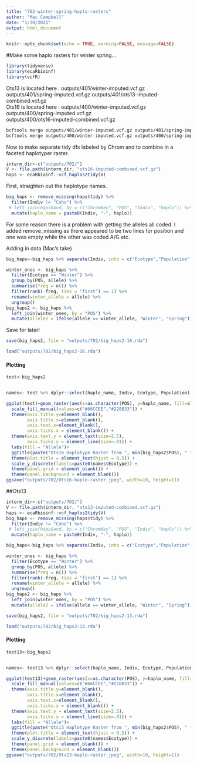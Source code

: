 ```yaml
---
title: "702-winter-spring-haplo-rasters"
author: "Mac Campbell"
date: "1/30/2021"
output: html_document
---
```


```r
knitr::opts_chunk$set(echo = TRUE, warning=FALSE, message=FALSE)
```

#Make some haplo rasters for winter spring...

```r
library(tidyverse)
library(ecaRbioinf)
library(vcfR)
```

Ots13 is located here : outputs/401/winter-imputed.vcf.gz outputs/401/spring-imputed.vcf.gz   outputs/401/ots13-imputed-combined.vcf.gz     
Ots16 is located here : outputs/400/winter-imputed.vcf.gz outputs/400/spring-imputed.vcf.gz   
outputs/400/ots16-imputed-combined.vcf.gz

```sh
bcftools merge outputs/401/winter-imputed.vcf.gz outputs/401/spring-imputed.vcf.gz > outputs/702/ots13.vcf
bcftools merge outputs/400/winter-imputed.vcf.gz outputs/400/spring-imputed.vcf.gz > outputs/702/ots16.vcf
```

Now to make separate tidy dfs labeled by Chrom and to combine in a faceted haplotyper raster.

```r
interm_dir<-c("outputs/702/")
V <- file.path(interm_dir, "ots16-imputed-combined.vcf.gz")
haps <- ecaRbioinf::vcf_haplos2tidy(V)
```

First, straighten out the haplotype names.
```r
big_haps <- remove_missing(haps$tidy) %>%
  filter(Indiv != "Coho") %>%
 # left_join(haps$avd, by = c("ChromKey", "POS", "Indiv", "haplo")) %>% 
  mutate(haplo_name = paste0(Indiv, "-", haplo))
```
For some reason there is a problem with getting the alleles all coded. I added remove_missing as there appeared to be two lines for position and one was empty while the other was coded A/G etc.

Adding in data (Mac's take)
```r
big_haps<-big_haps %>% separate(Indiv, into = c("Ecotype","Population", "ID"), sep = "-", remove = FALSE)
```

```r
winter_ones <- big_haps %>%
  filter(Ecotype == "Winter") %>%
  group_by(POS, allele) %>%
  summarise(freq = n()) %>%
  filter(rank(-freq, ties = "first") == 1) %>%
  rename(winter_allele = allele) %>%
  ungroup()
big_haps2 <- big_haps %>%
  left_join(winter_ones, by = "POS") %>%
  mutate(allele2 = ifelse(allele == winter_allele, "Winter", "Spring"))
```

Save for later!
```r
save(big_haps2, file = "outputs/702/big_haps2-16.rda")
```

```r
load("outputs/702/big_haps2-16.rda")
```


#### Plotting
```r
test<-big_haps2


names<- test %>% dplyr::select(haplo_name, Indiv, Ecotype, Population) %>% unique()

ggplot(test)+geom_raster(aes(x=as.character(POS), y=haplo_name, fill=allele2)) +
  scale_fill_manual(values=c("#66CCEE","#228833")) +
  theme(axis.title.y=element_blank(),
        axis.title.x=element_blank(),
        axis.text.x=element_blank(),
        axis.ticks.x = element_blank()) +
  theme(axis.text.y = element_text(size=2.5),
        axis.ticks.y = element_line(size=.01)) +
  labs(fill = "Allele")+
  ggtitle(paste("Ots16 Haplotype Raster from ", min(big_haps2$POS), " to ", max(big_haps2$POS), sep="" )) +
  theme(plot.title = element_text(hjust = 0.5)) +
  scale_y_discrete(labels=paste0(names$Ecotype)) +
  theme(panel.grid = element_blank()) +
  theme(panel.background = element_blank())
ggsave("outputs/702/Ots16-haplo-raster.jpeg", width=10, height=11)
```

##Ots13
```r
interm_dir<-c("outputs/702/")
V <- file.path(interm_dir, "ots13-imputed-combined.vcf.gz")
haps <- ecaRbioinf::vcf_haplos2tidy(V)
big_haps <- remove_missing(haps$tidy) %>%
  filter(Indiv != "Coho") %>%
 # left_join(haps$avd, by = c("ChromKey", "POS", "Indiv", "haplo")) %>% 
  mutate(haplo_name = paste0(Indiv, "-", haplo))

big_haps<-big_haps %>% separate(Indiv, into = c("Ecotype","Population", "ID"), sep = "-", remove = FALSE)

winter_ones <- big_haps %>%
  filter(Ecotype == "Winter") %>%
  group_by(POS, allele) %>%
  summarise(freq = n()) %>%
  filter(rank(-freq, ties = "first") == 1) %>%
  rename(winter_allele = allele) %>%
  ungroup()
big_haps2 <- big_haps %>%
  left_join(winter_ones, by = "POS") %>%
  mutate(allele2 = ifelse(allele == winter_allele, "Winter", "Spring"))

save(big_haps2, file = "outputs/702/big_haps2-13.rda")
```

```r
load("outputs/702/big_haps2-13.rda")
```


#### Plotting
```r
test13<-big_haps2


names<- test13 %>% dplyr::select(haplo_name, Indiv, Ecotype, Population) %>% unique()

ggplot(test13)+geom_raster(aes(x=as.character(POS), y=haplo_name, fill=allele2)) +
  scale_fill_manual(values=c("#66CCEE","#228833")) +
  theme(axis.title.y=element_blank(),
        axis.title.x=element_blank(),
        axis.text.x=element_blank(),
        axis.ticks.x = element_blank()) +
  theme(axis.text.y = element_text(size=2.5),
        axis.ticks.y = element_line(size=.01)) +
  labs(fill = "Allele")+
  ggtitle(paste("Ots13 Haplotype Raster from ", min(big_haps2$POS), " to ", max(big_haps2$POS), sep="" )) +
  theme(plot.title = element_text(hjust = 0.5)) +
  scale_y_discrete(labels=paste0(names$Ecotype)) +
  theme(panel.grid = element_blank()) +
  theme(panel.background = element_blank())
ggsave("outputs/702/Ots13-haplo-raster.jpeg", width=10, height=11)
```